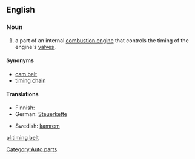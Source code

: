 ==English==
{{wikipedia}}
===Noun===
{{en-noun}}

#a part of an internal [[combustion engine]] that controls the timing of the engine's [[valve]]s.

====Synonyms====
*[[cam belt]]
*[[timing chain]]

====Translations====
{{trans-top|a part of an internal combustion engine}}
* Finnish: {{t-|fi|jakohihna}}
* German: [[Steuerkette]]
{{trans-mid}}
* Swedish: [[kamrem]]
{{trans-bottom}}

[[Category:Auto parts]]

[[pl:timing belt]]